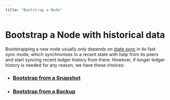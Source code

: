 ```yaml
---
title: "Bootstrap a Node"
---
```


# Bootstrap a Node with historical data

Bootstrapping a new node usually only depends on [state sync](../../guides/state-sync.md) in its fast sync mode, which synchronises to a recent state with help from its peers and start syncing recent ledger history from there. However, if longer ledger history is needed for any reason, we have these choices:

- ### [Bootstrap from a Snapshot](../full-node/bootstrap-fullnode.md)
- ### [Bootstrap from a Backup](../full-node/aptos-db-restore.md)
